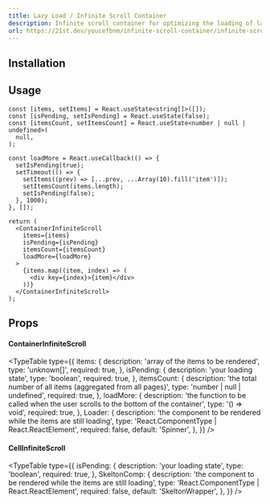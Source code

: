 ```yaml
---
title: Lazy Load / Infinite Scroll Container
description: Infinite scroll container for optimizing the loading of large data sets, with a customizable threshold and a configurable loading indicator.
url: https://21st.dev/youcefbnm/infinite-scroll-container/infinite-scroll-container-demo
---
```


<ComponentPreview name="container-infinite-scroll-demo" />

## Installation

<ComponentInstallation name="container-infinite-scroll" />

## Usage

```tsx
const [items, setItems] = React.useState<string[]>([]);
const [isPending, setIsPending] = React.useState(false);
const [itemsCount, setItemsCount] = React.useState<number | null | undefined>(
  null,
);

const loadMore = React.useCallback(() => {
  setIsPending(true);
  setTimeout(() => {
    setItems((prev) => [...prev, ...Array(10).fill('item')]);
    setItemsCount(items.length);
    setIsPending(false);
  }, 1000);
}, []);

return (
  <ContainerInfiniteScroll
    items={items}
    isPending={isPending}
    itemsCount={itemsCount}
    loadMore={loadMore}
  >
    {items.map((item, index) => (
      <div key={index}>{item}</div>
    ))}
  </ContainerInfiniteScroll>
);
```

## Props

#### ContainerInfiniteScroll

<TypeTable
  type={{
    items: {
      description: 'array of the items to be rendered',
      type: 'unknown[]',
      required: true,
    },
    isPending: {
      description: 'your loading state',
      type: 'boolean',
      required: true,
    },
    itemsCount: {
      description: 'the total number of all items (aggregated from all pages)',
      type: 'number | null | undefined',
      required: true,
    },
    loadMore: {
      description:
        'the function to be called when the user scrolls to the bottom of the container',
      type: '() => void',
      required: true,
    },
    Loader: {
      description:
        'the component to be rendered while the items are still loading',
      type: 'React.ComponentType | React.ReactElement',
      required: false,
      default: 'Spinner',
    },
  }}
/>

#### CellInfiniteScroll

<TypeTable
  type={{
    isPending: {
      description: 'your loading state',
      type: 'boolean',
      required: true,
    },
    SkeltonComp: {
      description:
        'the component to be rendered while the items are still loading',
      type: 'React.ComponentType | React.ReactElement',
      required: false,
      default: 'SkeltonWrapper',
    },
  }}
/>
